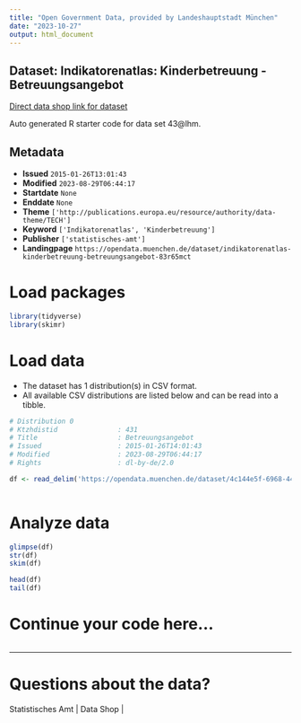 ```yaml
---
title: "Open Government Data, provided by Landeshauptstadt München"
date: "2023-10-27"
output: html_document
---
```


## Dataset: Indikatorenatlas: Kinderbetreuung - Betreuungsangebot

[Direct data shop link for dataset](https://opendata.muenchen.de/dataset/indikatorenatlas-kinderbetreuung-betreuungsangebot-83r65mct)

Auto generated R starter code for data set 43@lhm.

## Metadata

- **Issued** `2015-01-26T13:01:43`
- **Modified** `2023-08-29T06:44:17`
- **Startdate** `None`
- **Enddate** `None`
- **Theme** `['http://publications.europa.eu/resource/authority/data-theme/TECH']`
- **Keyword** `['Indikatorenatlas', 'Kinderbetreuung']`
- **Publisher** `['statistisches-amt']`
- **Landingpage** `https://opendata.muenchen.de/dataset/indikatorenatlas-kinderbetreuung-betreuungsangebot-83r65mct`


# Load packages

```r

library(tidyverse)
library(skimr)

```

# Load data

-   The dataset has 1 distribution(s) in CSV format.
-   All available CSV distributions are listed below and can be read into a tibble.

```r

# Distribution 0
# Ktzhdistid               : 431
# Title                    : Betreuungsangebot
# Issued                   : 2015-01-26T14:01:43
# Modified                 : 2023-08-29T06:44:17
# Rights                   : dl-by-de/2.0

df <- read_delim('https://opendata.muenchen.de/dataset/4c144e5f-6968-44e9-896c-04f7d488111f/resource/007510f2-a282-4edb-b5a3-7608e52f74a9/download/indikat_kinderbetreuung_betreuungsangebot_280823.csv')



```

# Analyze data

```r

glimpse(df)
str(df)
skim(df)

head(df)
tail(df)

```

# Continue your code here...

```r

```

------------------------------------------------------------------------

# Questions about the data?

Statistisches Amt | Data Shop | 
